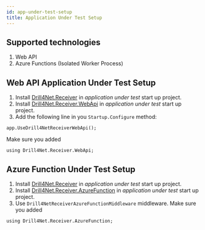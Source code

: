 ```yaml
---
id: app-under-test-setup
title: Application Under Test Setup
---
```


## Supported technologies
1. Web API
2. Azure Functions (Isolated Worker Process)

## Web API Application Under Test Setup
1. Install [Drill4Net.Receiver](https://www.nuget.org/packages/Drill4Net.Receiver) in *application under test* start up project.
2. Install [Drill4Net.Receiver.WebApi](https://www.nuget.org/packages/Drill4Net.Receiver.WebApi) in *application under test* start up project.
3. Add the following line in you `Startup.Configure` method:
```
app.UseDrill4NetReceiverWebApi();
``` 
Make sure you added
```
using Drill4Net.Receiver.WebApi;
```

## Azure Function Under Test Setup
1. Install [Drill4Net.Receiver](https://www.nuget.org/packages/Drill4Net.Receiver) in *application under test* start up project.
2. Install [Drill4Net.Receiver.AzureFunction](https://www.nuget.org/packages/Drill4Net.Receiver.AzureFunction) in *application under test* start up project.
3. Use `Drill4NetReceiverAzureFunctionMiddleware` middleware.
Make sure you added
```
using Drill4Net.Receiver.AzureFunction;
```
